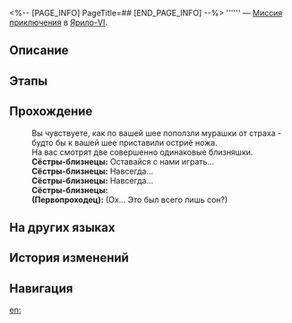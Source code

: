 <%-- [PAGE_INFO]
PageTitle=##
[END_PAGE_INFO] --%>
{{Дополнить|Диалоги.}}
{{Миссия Инфобокс
|id              = 4040124
|Название        = 
|Изображение     = Миссия .png
|Тип             = Миссия приключения
|Событие         = 
|Глава           = 
|Условия         = Завершена [[Миссия Освоения]] «[[Тишина галактики]]»
|Персонажи       = Первопроходец; Сёстры-близнецы
|СтартЛокация    = [[Ярило-VI]] — [[Коридор отеля]]
|Мир             = Ярило-VI
|Предыдущая      = 
|Следующая       = 
|Награды         = Журнал приключений*2; Щиты*20
}}
'''''' — [[Миссия приключения]] в [[Ярило-VI]].

==Описание==
{{Описание|<!--официальное описание из Перекрёстка судеб-->}}

==Этапы==


==Прохождение==
{{Дополнить}}
:Вы чувствуете, как по вашей шее поползли мурашки от страха - будто бы к вашей шее приставили остриё ножа.
:{{Чёрный экран|Да... Вы совершенно точно чувствуете что-то в конце коридора отеля...}}
:На вас смотрят две совершенно одинаковые близняшки.
:'''Сёстры-близнецы:''' Оставайся с нами играть...
:{{Чёрный экран|Да... Вы совершенно точно чувствуете что-то в конце коридора отеля...}}
:'''Сёстры-близнецы:''' Навсегда...
:{{Чёрный экран|Да... Вы совершенно точно чувствуете что-то в конце коридора отеля...}}
:'''Сёстры-близнецы:''' Навсегда...
:{{Чёрный экран|Да... Вы совершенно точно чувствуете что-то в конце коридора отеля...}}
:'''Сёстры-близнецы:''' {{Размер|36|{{Цвет|Огненный|Навсегда...}}}}
:'''(Первопроходец):''' (Ох... Это был всего лишь сон?)
{{Диалог Конец}}

==На других языках==
{{На других языках
|en   = 
|zhs  = 
|zht  = 
|ja   = 
|ko   = 
|es   = 
|fr   = 
|ru   = 
|th   = 
|vi   = 
|de   = 
|id   = 
|pt   = 
}}

==История изменений==
{{История изменений|3.5}}

==Навигация==
{{Миссия приключения Навбокс|Глава }}

[[en:]]
